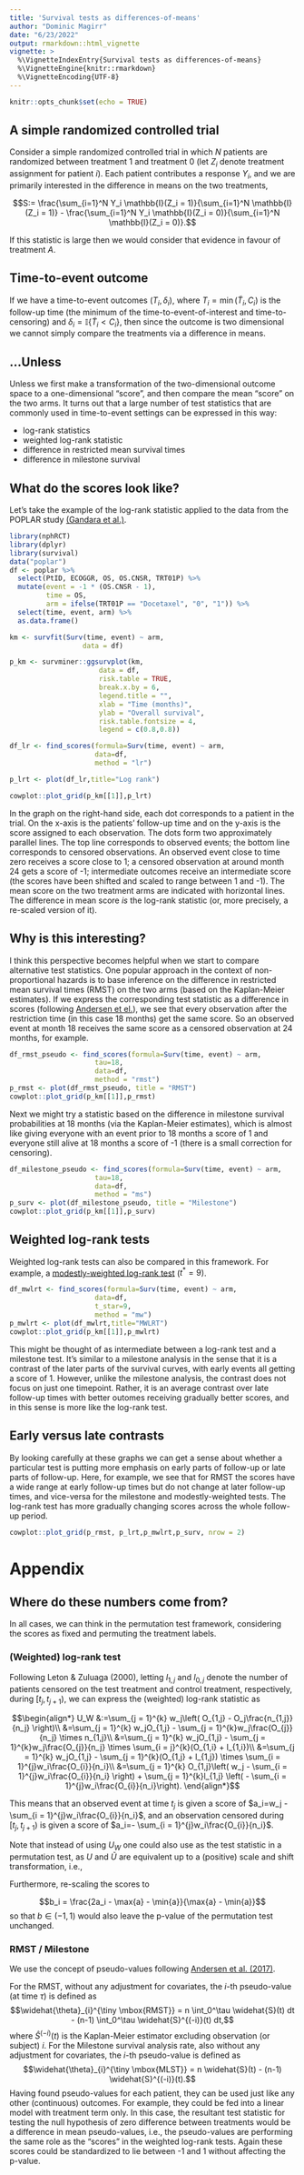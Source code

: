 ```yaml
---
title: 'Survival tests as differences-of-means'
author: "Dominic Magirr"
date: "6/23/2022"
output: rmarkdown::html_vignette
vignette: >
  %\VignetteIndexEntry{Survival tests as differences-of-means}
  %\VignetteEngine{knitr::rmarkdown}
  %\VignetteEncoding{UTF-8}
---
```

  
```r
knitr::opts_chunk$set(echo = TRUE)
```

## A simple randomized controlled trial

Consider a simple randomized controlled trial in which $N$ patients are randomized between treatment $1$ and treatment $0$ (let $Z_i$ denote treatment assignment for patient $i$). Each patient contributes a response $Y_i$, and we are primarily interested in the difference in means on the two treatments,

$$S:= \frac{\sum_{i=1}^N Y_i \mathbb{I}(Z_i = 1)}{\sum_{i=1}^N  \mathbb{I}(Z_i = 1)} - \frac{\sum_{i=1}^N Y_i \mathbb{I}(Z_i = 0)}{\sum_{i=1}^N  \mathbb{I}(Z_i = 0)}.$$
  
If this statistic is large then we would consider that evidence in favour of treatment $A$.

## Time-to-event outcome

If we have a time-to-event outcomes $(T_i, \delta_i)$, where $T_i = \min(\tilde{T}_i, C_i)$ is the follow-up time (the minimum of the time-to-event-of-interest and time-to-censoring) and $\delta_i = \mathbb{I}\{\tilde{T}_i < C_i\}$, then since the outcome is two dimensional we cannot simply compare the treatments via a difference in means. 


## ...Unless

Unless we first make a transformation of the two-dimensional outcome space to a one-dimensional "score", and then compare the mean "score" on the two arms. It turns out that a large number of test statistics that are commonly used in time-to-event settings can be expressed in this way:
  
- log-rank statistics
- weighted log-rank statistic
- difference in restricted mean survival times
- difference in milestone survival 

## What do the scores look like?

Let's take the example of the log-rank statistic applied to the data from the POPLAR study [(Gandara et al.)](https://www.nature.com/articles/s41591-018-0134-3).


```r
library(nphRCT)
library(dplyr)
library(survival)
data("poplar")
df <- poplar %>% 
  select(PtID, ECOGGR, OS, OS.CNSR, TRT01P) %>%
  mutate(event = -1 * (OS.CNSR - 1),
         time = OS,
         arm = ifelse(TRT01P == "Docetaxel", "0", "1")) %>% 
  select(time, event, arm) %>%
  as.data.frame()

km <- survfit(Surv(time, event) ~ arm,
                  data = df)

p_km <- survminer::ggsurvplot(km, 
                      data = df, 
                      risk.table = TRUE, 
                      break.x.by = 6,
                      legend.title = "",
                      xlab = "Time (months)",
                      ylab = "Overall survival",
                      risk.table.fontsize = 4,
                      legend = c(0.8,0.8))

df_lr <- find_scores(formula=Surv(time, event) ~ arm, 
                     data=df,
                     method = "lr")

p_lrt <- plot(df_lr,title="Log rank")

cowplot::plot_grid(p_km[[1]],p_lrt)
```


In the graph on the right-hand side, each dot corresponds to a patient in the trial. On the x-axis is the patients' follow-up time and on the y-axis is the score assigned to each observation. The dots form two approximately parallel lines. The top line corresponds to observed events; the bottom line corresponds to censored observations. An observed event close to time zero receives a score close to 1; a censored observation at around month 24 gets a score of -1; intermediate outcomes receive an intermediate score (the scores have been shifted and scaled to range between 1 and -1). The mean score on the two treatment arms are indicated with horizontal lines. The difference in mean score *is* the log-rank statistic (or, more precisely, a re-scaled version of it).


## Why is this interesting?

I think this perspective becomes helpful when we start to compare alternative test statistics. One popular approach in the context of non-proportional hazards is to base inference on the difference in restricted mean survival times (RMST) on the two arms (based on the Kaplan-Meier estimates). If we express the corresponding test statistic as a difference in scores (following [Andersen et el.](https://onlinelibrary.wiley.com/doi/full/10.1002/sim.7297)),  we see that every observation after the restriction time (in this case 18 months) get the same score. So an observed event at month 18 receives the same score as a censored observation at 24 months, for example.

```r
df_rmst_pseudo <- find_scores(formula=Surv(time, event) ~ arm, 
                     tau=18,
                     data=df,
                     method = "rmst")
p_rmst <- plot(df_rmst_pseudo, title = "RMST")
cowplot::plot_grid(p_km[[1]],p_rmst)
```

Next we might try a statistic based on the difference in milestone survival probabilities at 18 months (via the Kaplan-Meier estimates), which is almost like giving everyone with an event prior to 18 months a score of 1 and everyone still alive at 18 months a score of -1 (there is a small correction for censoring).

```r
df_milestone_pseudo <- find_scores(formula=Surv(time, event) ~ arm, 
                     tau=18,
                     data=df,
                     method = "ms")
p_surv <- plot(df_milestone_pseudo, title = "Milestone")
cowplot::plot_grid(p_km[[1]],p_surv)
```

## Weighted log-rank tests

Weighted log-rank tests can also be compared in this framework. For example, a [modestly-weighted log-rank test](https://onlinelibrary.wiley.com/doi/full/10.1002/sim.8186) ($t^*= 9$).


```r
df_mwlrt <- find_scores(formula=Surv(time, event) ~ arm, 
                     data=df,
                     t_star=9,
                     method = "mw")
p_mwlrt <- plot(df_mwlrt,title="MWLRT")
cowplot::plot_grid(p_km[[1]],p_mwlrt)
```

This might be thought of as intermediate between a log-rank test and a milestone test. It's similar to a milestone analysis in the sense that it is a contrast of the later parts of the survival curves, with early events all getting a score of 1. However, unlike the milestone analysis, the contrast does not focus on just one timepoint. Rather, it is an average contrast over late follow-up times with better outomes receiving gradually better scores, and in this sense is more like the log-rank test. 

## Early versus late contrasts

By looking carefully at these graphs we can get a sense about whether a particular test is putting more emphasis on early parts of follow-up or late parts of follow-up. Here, for example, we see that for RMST the scores have a wide range at early follow-up times but do not change at later follow-up times, and vice-versa for the milestone and modestly-weighted tests. The log-rank test has more gradually changing scores across the whole follow-up period.

```r
cowplot::plot_grid(p_rmst, p_lrt,p_mwlrt,p_surv, nrow = 2)
```


# Appendix

## Where do these numbers come from?

In all cases, we can think in the permutation test framework, considering the scores as fixed and permuting the treatment labels.

### (Weighted) log-rank test

Following Leton \& Zuluaga (2000), letting $l_{1,j}$ and $l_{0,j}$ denote the number of patients censored on the test treatment and control treatment, respectively, during $\left[\left.t_j, t_{j+1}\right)\right.$, we can express the (weighted) log-rank statistic as


$$\begin{align*}
U_W &:=\sum_{j = 1}^{k} w_j\left( O_{1,j} - O_j\frac{n_{1,j}}{n_j} \right)\\
  &=\sum_{j = 1}^{k} w_jO_{1,j} - \sum_{j = 1}^{k}w_j\frac{O_{j}}{n_j} \times n_{1,j}\\
  &=\sum_{j = 1}^{k} w_jO_{1,j} - \sum_{j = 1}^{k}w_j\frac{O_{j}}{n_j} \times \sum_{i = j}^{k}(O_{1,i} + l_{1,i})\\
  &=\sum_{j = 1}^{k} w_jO_{1,j} - \sum_{j = 1}^{k}(O_{1,j} + l_{1,j}) \times \sum_{i = 1}^{j}w_i\frac{O_{i}}{n_i}\\
  &=\sum_{j = 1}^{k} O_{1,j}\left( w_j - \sum_{i = 1}^{j}w_i\frac{O_{i}}{n_i} \right) +  \sum_{j = 1}^{k}l_{1,j} \left( - \sum_{i = 1}^{j}w_i\frac{O_{i}}{n_i}\right).
\end{align*}$$

This means that an observed event at time $t_j$ is given a score of $a_i=w_j - \sum_{i = 1}^{j}w_i\frac{O_{i}}{n_i}$, and an observation censored during $\left[\left.t_j, t_{j+1}\right)\right.$ is given a score of $a_i=- \sum_{i = 1}^{j}w_i\frac{O_{i}}{n_i}$.

Note that instead of using $U_W$ one could also use
\begin{equation*}
    \tilde{U}_W = \frac{\sum_{i= 1}^n \mathbb{I}\left\lbrace z_{i} = 1 \right\rbrace a_{i}}{\sum_{i= 1}^n \mathbb{I}\left\lbrace z_{i} = 1 \right\rbrace} - \frac{\sum_{i= 1}^n \mathbb{I}\left\lbrace z_{i} = 0 \right\rbrace a_{i}}{\sum_{i= 1}^n \mathbb{I}\left\lbrace z_{(i)} = 0 \right\rbrace},
\end{equation*}
as the test statistic in a permutation test, as $U$ and $\tilde{U}$ are equivalent up to a (positive) scale and shift transformation, i.e.,
\begin{equation*}
    \tilde{U}_W = \frac{n}{\sum_{i= 1}^n \mathbb{I}\left\lbrace z_{i} = 1 \right\rbrace\sum_{i= 1}^n \mathbb{I}\left\lbrace z_{i} = 0 \right\rbrace} \times U_W - \frac{\sum_{i= 1}^n  a_{i}  \sum_{i= 1}^n \mathbb{I}\left\lbrace z_{i} = 1 \right\rbrace}{\sum_{i= 1}^n \mathbb{I}\left\lbrace z_{i} = 1 \right\rbrace\sum_{i= 1}^n \mathbb{I}\left\lbrace z_{i} = 0 \right\rbrace}.
\end{equation*}

Furthermore, re-scaling the scores to 

$$b_i = \frac{2a_i - \max{a} - \min{a}}{\max{a} - \min{a}}$$
so that $b \in (-1,1)$ would also leave the p-value of the permutation test unchanged.



### RMST / Milestone

We use the concept of pseudo-values following [Andersen et al. (2017)](https://onlinelibrary.wiley.com/doi/full/10.1002/sim.7297).

For the RMST, without any adjustment for covariates, the $i$-th pseudo-value (at time $\tau$) is defined as 
$$\widehat{\theta}_{i}^{\tiny \mbox{RMST}} = n \int_0^\tau \widehat{S}(t) dt - (n-1) \int_0^\tau \widehat{S}^{(-i)}(t) dt,$$
where $\widehat{S}^{(-i)}(t)$ is the Kaplan-Meier estimator excluding observation (or subject) $i$. For the Milestone survival analysis rate, also without any adjustment for covariates, the $i$-th pseudo-value is defined as
$$\widehat{\theta}_{i}^{\tiny \mbox{MLST}} = n \widehat{S}(t) - (n-1) \widehat{S}^{(-i)}(t).$$
Having found pseudo-values for each patient, they can be used just like any other (continuous) outcomes. For example, they could be fed into a linear model with treatment term only. In this case, the resultant test statistic for testing the null hypothesis of zero difference between treatments would be a difference in mean pseudo-values, i.e., the pseudo-values are performing the same role as the "scores" in the weighted log-rank tests. Again these scores could be standardized to lie between -1 and 1 without affecting the p-value.
